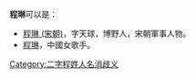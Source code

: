 '''程琳'''可以是：
*[[程琳_(宋朝)|程琳 (宋朝)]]，字天球，博野人，宋朝軍事人物。
*[[程琳|程琳]]，中國女歌手。

{{Disambig}}

[[Category:二字程姓人名消歧义|Category:二字程姓人名消歧义]]
